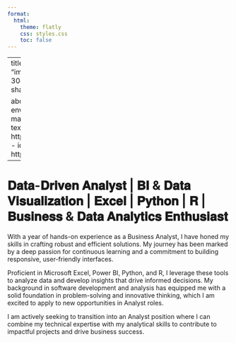 ```yaml
---
format:
  html:
    theme: flatly
    css: styles.css
    toc: false
---
```


---
title: "About me"
image: "images/profile.jpeg"
image-width: 30em
image-height: 60em
image-shape: Rectangle

about:
  template: solana
  links:
    - icon: envelope
      text: Email
      href: mailto:pranjul@bu.edu
    - icon: linkedin
      text: LinkedIn
      href: https:/www.linkedin.com/in/gargpranjul
    - icon: github
      text: GitHub
      href: https://github.com/pranjul11garg
---

# 𝐃𝐚𝐭𝐚-𝐃𝐫𝐢𝐯𝐞𝐧 𝐀𝐧𝐚𝐥𝐲𝐬𝐭 | 𝐁𝐈 & 𝐃𝐚𝐭𝐚 𝐕𝐢𝐬𝐮𝐚𝐥𝐢𝐳𝐚𝐭𝐢𝐨𝐧 | 𝐄𝐱𝐜𝐞𝐥 | 𝐏𝐲𝐭𝐡𝐨𝐧 | 𝐑 | 𝐁𝐮𝐬𝐢𝐧𝐞𝐬𝐬 & 𝐃𝐚𝐭𝐚 𝐀𝐧𝐚𝐥𝐲𝐭𝐢𝐜𝐬 𝐄𝐧𝐭𝐡𝐮𝐬𝐢𝐚𝐬𝐭


With a year of hands-on experience as a Business Analyst, I have honed my skills in crafting robust and efficient solutions. My journey has been marked by a deep passion for continuous learning and a commitment to building responsive, user-friendly interfaces.

Proficient in Microsoft Excel, Power BI, Python, and R, I leverage these tools to analyze data and develop insights that drive informed decisions. My background in software development and analysis has equipped me with a solid foundation in problem-solving and innovative thinking, which I am excited to apply to new opportunities in Analyst roles.

I am actively seeking to transition into an Analyst position where I can combine my technical expertise with my analytical skills to contribute to impactful projects and drive business success.

